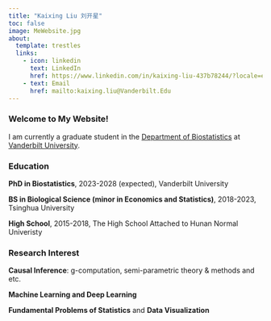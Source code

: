 ```yaml
---
title: "Kaixing Liu 刘开星"
toc: false
image: MeWebsite.jpg
about:
  template: trestles
  links: 
    - icon: linkedin
      text: LinkedIn
      href: https://www.linkedin.com/in/kaixing-liu-437b78244/?locale=en_US
    - text: Email
      href: mailto:kaixing.liu@Vanderbilt.Edu
---
```


### Welcome to My Website!

I am currently a graduate student in the [Department of Biostatistics](https://www.vumc.org/biostatistics) at [Vanderbilt University](https://www.vanderbilt.edu/).

### Education

**PhD in Biostatistics**, 2023-2028 (expected), Vanderbilt University

**BS in Biological Science (minor in Economics and Statistics)**, 2018-2023, Tsinghua University

**High School**, 2015-2018, The High School Attached to Hunan Normal Univeristy

### Research Interest

**Causal Inference**: g-computation, semi-parametric theory & methods and etc.

**Machine Learning and Deep Learning**

**Fundamental Problems of Statistics** and **Data Visualization**
